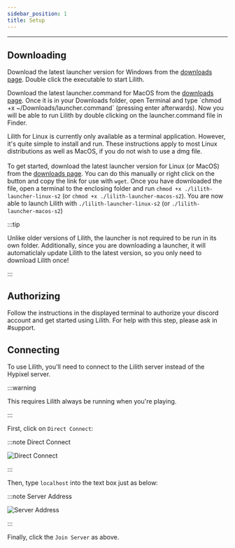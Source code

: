 ```yaml
---
sidebar_position: 1
title: Setup
---
```


---

## Downloading


<Tabs>
  <TabItem value="windows" label="Windows" default>
      <p>Download the latest launcher version for Windows from the <a href="/downloads">downloads page</a>. Double click the executable to start Lilith.</p>
  </TabItem>
  <TabItem value="macos" label="MacOS">
      <p>
          Download the latest launcher.command for MacOS from the <a href="/downloads">downloads page</a>.
          Once it is in your Downloads folder, open Terminal and type `chmod +x ~/Downloads/launcher.command` (pressing enter afterwards).
          Now you will be able to run Lilith by double clicking on the launcher.command file in Finder.
      </p>
  </TabItem>
  <TabItem value="linux" label="Linux">
        <p>
            Lilith for Linux is currently only available as a terminal application. However, it's quite simple to install and run. These instructions apply to
            most Linux distributions as well as MacOS, if you do not wish to use a dmg file. <br/><br/>
            To get started, download the latest launcher version for Linux (or MacOS) from the <a href="/downloads">downloads page</a>.
            You can do this manually or right click on the button and copy the link for use with <code>wget</code>. Once you have downloaded the file,
            open a terminal to the enclosing folder and run <code>chmod +x ./lilith-launcher-linux-s2</code> (or <code>chmod +x ./lilith-launcher-macos-s2</code>). You are now able to launch Lilith with
            <code>./lilith-launcher-linux-s2</code> (or <code>./lilith-launcher-macos-s2</code>)
        </p>
  </TabItem>
</Tabs>



:::tip

Unlike older versions of Lilith, the launcher is not required to be run in its own folder.
Additionally, since you are downloading a launcher, it will automaticlaly update Lilith to the latest version,
so you only need to download Lilith once!

:::

## Authorizing

Follow the instructions in the displayed terminal to authorize your discord account and get started using Lilith. For help with this step, please ask in #support.

## Connecting

To use Lilith, you'll need to connect to the Lilith server instead of the Hypixel server.

:::warning

This requires Lilith always be running when you're playing.

:::

First, click on `Direct Connect`:

:::note Direct Connect

![Direct Connect](./direct_connect.png)

:::

Then, type `localhost` into the text box just as below:

:::note Server Address

![Server Address](./localhost.png)

:::

Finally, click the `Join Server` as above.